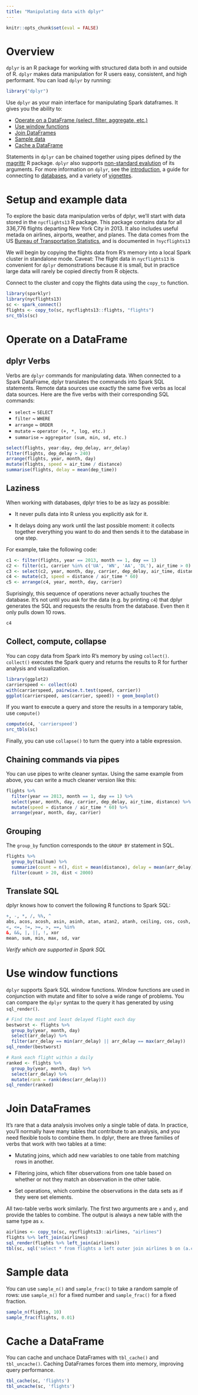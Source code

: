 ```yaml
---
title: "Manipulating data with dplyr"
---
```

<!-- Introduction:Docs/concepts/motivating example
Filtering
Aggregation
Sampling/Windowing
Table Caching-->

<!--sparklyr is an R package that provides a frontend to use Apache Spark from R. sparklyr provides a distributed data frame implementation that supports operations like selection, filtering, aggregation etc. (similar to R data frames, dplyr) but on large datasets. SparkR also supports distributed machine learning using MLlib.-->

<!--A DataFrame is a distributed collection of data organized into named columns. It is conceptually equivalent to a table in a relational database or a data frame in R, but with richer optimizations under the hood. DataFrames can be constructed from a wide array of sources such as: structured data files, tables in Hive, external databases, or existing local R data frames.-->


```r
knitr::opts_chunk$set(eval = FALSE)
```


# Overview

`dplyr` is an R package for working with structured data both in and outside of R. `dplyr` makes data manipulation for R users easy, consistent, and high performant. You can load `dplyr` by running:

```r
library("dplyr")
```

Use `dplyr` as your main interface for manipulating Spark dataframes. It gives you the ability to:

* [Operate on a DataFrame (select, filter, aggregate, etc.)](#operate-on-a-dataframe)
* [Use window functions](#use-window-functions)
* [Join DataFrames](#join-dataframes)
* [Sample data](#sample-data)
* [Cache a DataFrame](#cache-a-dataframe)

Statements in `dplyr` can be chained together using pipes defined by the [magrittr](https://cran.r-project.org/web/packages/magrittr/vignettes/magrittr.html) R package. `dplyr` also supports [non-standard evalution](https://cran.r-project.org/web/packages/dplyr/vignettes/nse.html) of its arguments. For more information on `dplyr`, see the [introduction](https://cran.r-project.org/web/packages/dplyr/vignettes/introduction.html), a guide for connecting to [databases](https://cran.r-project.org/web/packages/dplyr/vignettes/databases.html), and a variety of [vignettes](https://cran.r-project.org/web/packages/dplyr/index.html).

# Setup and example data

To explore the basic data manipulation verbs of dplyr, we'll start with data stored in the `nycflights13` R package. This package contains data for all 336,776 flights departing New York City in 2013. It also includes useful metada on airlines, airports, weather, and planes. The data comes from the US [Bureau of Transportation Statistics](http://www.transtats.bts.gov/DatabaseInfo.asp?DB_ID=120&Link=0), and is documented in `?nycflights13`

We will begin by copying the flights data from R's memory into a local Spark cluster in standalone mode. Caveat: The flight data in `nycflights13` is convenient for `dplyr` demonstrations because it is small, but in practice large data will rarely be copied directly from R objects. 

Connect to the cluster and copy the flights data using the `copy_to` function.

```r
library(sparklyr)
library(nycflights13)
sc <- spark_connect()
flights <- copy_to(sc, nycflights13::flights, "flights")
src_tbls(sc)
```

# Operate on a DataFrame

## dplyr Verbs

Verbs are `dplyr` commands for manipulating data. When connected to a Spark DataFrame, dplyr translates the commands into Spark SQL statements. Remote data sources use exactly the same five verbs as local data sources. Here are the five verbs with their corresponding SQL commands:

* `select` ~ `SELECT`
* `filter` ~ `WHERE`
* `arrange` ~ `ORDER`
* `mutate` ~ `operator (+, *, log, etc.)`
* `summarise` ~ `aggregator (sum, min, sd, etc.)`

```r
select(flights, year:day, dep_delay, arr_delay)
filter(flights, dep_delay > 240)
arrange(flights, year, month, day)
mutate(flights, speed = air_time / distance)
summarise(flights, delay = mean(dep_time))
```

## Laziness

When working with databases, dplyr tries to be as lazy as possible:

* It never pulls data into R unless you explicitly ask for it.

* It delays doing any work until the last possible moment: it collects together
  everything you want to do and then sends it to the database in one step.

For example, take the following code:

```r
c1 <- filter(flights, year == 2013, month == 1, day == 1)
c2 <- filter(c1, carrier %in% c('UA', 'WN', 'AA', 'DL'), air_time > 0)
c3 <- select(c2, year, month, day, carrier, dep_delay, air_time, distance)
c4 <- mutate(c3, speed = distance / air_time * 60)
c5 <- arrange(c4, year, month, day, carrier)
```

Suprisingly, this sequence of operations never actually touches the database. It's not until you ask for the data (e.g. by printing `c4`) that dplyr generates the SQL and requests the results from the database. Even then it only pulls down 10 rows.

```r
c4
```

## Collect, compute, collapse

You can copy data from Spark into R's memory by using `collect()`. `collect()` executes the Spark query and returns the results to R for further analysis and visualization.

```r
library(ggplot2)
carrierspeed <- collect(c4)
with(carrierspeed, pairwise.t.test(speed, carrier))
ggplot(carrierspeed, aes(carrier, speed)) + geom_boxplot()
```

If you want to execute a query and store the results in a temporary table, use `compute()`

```r
compute(c4, 'carrierspeed')
src_tbls(sc)
```

Finally, you can use `collapse()` to turn the query into a table expression.

## Chaining commands via pipes

You can use pipes to write cleaner syntax. Using the same example from above, you can write a much cleaner version like this:

```r
flights %>%
  filter(year == 2013, month == 1, day == 1) %>%
  select(year, month, day, carrier, dep_delay, air_time, distance) %>%
  mutate(speed = distance / air_time * 60) %>%
  arrange(year, month, day, carrier)
```

## Grouping

The `group_by` function corresponds to the `GROUP BY` statement in SQL.

```r
flights %>%
  group_by(tailnum) %>%
  summarize(count = n(), dist = mean(distance), delay = mean(arr_delay)) %>%
  filter(count > 20, dist < 2000)
```

## Translate SQL

dplyr knows how to convert the following R functions to Spark SQL:

```r
+, -, *, /, %%, ^
abs, acos, acosh, asin, asinh, atan, atan2, atanh, ceiling, cos, cosh, cot, coth, exp, floor, log, log10, round, sign, sin, sinh, sqrt, tan, tanh
<, <=, !=, >=, >, ==, %in%
&, &&, |, ||, !, xor
mean, sum, min, max, sd, var
```
*Verify which are supported in Spark SQL*


# Use window functions

`dplyr` supports Spark SQL window functions. Window functions are used in conjunction with mutate and filter to solve a wide range of problems. You can compare the `dplyr` syntax to the query it has generated by using `sql_render()`.

```r
# Find the most and least delayed flight each day
bestworst <- flights %>%
  group_by(year, month, day)
  select(arr_delay) %>% 
  filter(arr_delay == min(arr_delay) || arr_delay == max(arr_delay))
sql_render(bestworst)

# Rank each flight within a daily
ranked <- flights %>%
  group_by(year, month, day) %>%
  select(arr_delay) %>% 
  mutate(rank = rank(desc(arr_delay)))
sql_render(ranked)
```


# Join DataFrames

It's rare that a data analysis involves only a single table of data. In practice, you'll normally have many tables that contribute to an analysis, and you need flexible tools to combine them. In dplyr, there are three families of verbs that work with two tables at a time:

* Mutating joins, which add new variables to one table from matching rows in 
  another.

* Filtering joins, which filter observations from one table based on whether or 
  not they match an observation in the other table.

* Set operations, which combine the observations in the data sets as if they 
  were set elements.

All two-table verbs work similarly. The first two arguments are `x` and `y`, and provide the tables to combine. The output is always a new table with the same type as `x`.


```r
airlines <- copy_to(sc, nycflights13::airlines, "airlines")
flights %>% left_join(airlines)
sql_render(flights %>% left_join(airlines))
tbl(sc, sql('select * from flights a left outer join airlines b on (a.carrier = b.carrier)'))
```


# Sample data

You can use `sample_n()` and `sample_frac()` to take a random sample of rows: use `sample_n()` for a fixed number and `sample_frac()` for a fixed fraction.

```r
sample_n(flights, 10)
sample_frac(flights, 0.01)
```


# Cache a DataFrame

You can cache and unchace DataFrames with `tbl_cache()` and `tbl_uncache()`. Caching DataFrames forces them into memory, improving query performance.

```r
tbl_cache(sc, 'flights')
tbl_uncache(sc, 'flights')
```
